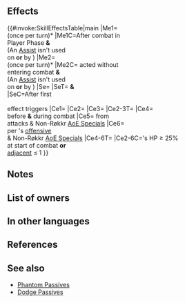 {{Passive
|name=True Lone Wolf
|type=B
|exclusive=1
|canUseWeapon={{WeaponList|All}}
|canUseMove={{MoveList|All}}
|properties=random_owner
|1name=True Lone Wolf
|1tagid=SID_真・一匹狼
|1effect=If a skill compares unit's Spd to a foe's or ally's Spd, treats unit's Spd as if granted +7.<br><br>If unit has not used or been the target of an Assist skill during the current turn, grants another action to unit and inflicts 【Isolation】on unit and Pair Up cohort through their next action in the following cases: A) unit initiated combat, or B) unit took action without entering combat (takes priority over Canto; once per turn, with A and B counted separately; does not trigger when affected by effects of Foresight Snare or traps in Aether Raids).<br><br>At start of combat, if unit's HP ≥ 25% or if number of allies adjacent to unit ≤ 1, inflicts Atk/Spd/Def/Res-5 on foe, deals damage = 20% of unit's Spd (including when dealing damage with a Special triggered before combat), and reduces damage from foe's attacks by 20% of unit's Spd during combat (including when taking damage from a Special triggered before combat), and reduces damage by an additional 20% of unit's Spd when foe's attack triggers foe's Special (including when taking damage from a Special triggered before combat), and neutralizes foe's "reduces damage by X%" effects from foe's non-Special skills when unit's Special triggers (excluding area-of-effect Specials).<br><br>【Isolation】<br>Target cannot use or be the target of Assist skills through its next action. (Target can neither use nor be the target of skills like Dance and Sing, skills that neutralize penalties, like Restore and Harsh Command+, etc.)
|1cost=300
|1required=-
}}
==Effects==
{{#invoke:SkillEffectsTable|main
|Me1={{Eft|Galeforce}}<br>(once per turn)*
|Me1C=After combat in<br>Player Phase '''&'''<br>(An [[Assist]] isn't used<br>on '''or''' by {{Tgt|Unit}})
|Me2={{Eft|Galeforce}}<br>(once per turn)*
|Me2C={{Tgt|Unit}} acted without<br>entering combat '''&'''<br>(An [[Assist]] isn't used<br>on '''or''' by {{Tgt|Unit}})
|Se={{SEt|Isolation}}
|SeT={{Tgt|Unit}} '''&'''<br>{{Tgt|Cohort}}
|SeC=After first<br>{{Eft|Galeforce}}<br>effect triggers
|Ce1={{Eft|Phantom|Spd|7}}
|Ce2={{Eft|Temporary debuffs|Atk/Spd/Def/Res|5}}
|Ce3={{Eft|Reduce Damage Reduction|50%}}
|Ce2-3T={{Tgt|Foe}}
|Ce4={{Eft|Damage Boost|20% of {{Tgt|Unit}}'s Spd}}<br>before '''&''' during combat
|Ce5={{Eft|Damage Reduction|20% of {{Tgt|Unit}}'s Spd}} from<br>attacks & Non-Røkkr [[AoE Specials]]
|Ce6={{Eft|Damage Reduction|20% of {{Tgt|Unit}}'s Spd}}<br>per {{Tgt|Foe}}'s [[offensive special|offensive]]<br>& Non-Røkkr [[AoE Specials]]
|Ce4-6T={{Tgt|Unit}}
|Ce2-6C={{Tgt|Unit}}'s HP ≥ 25%<br>at start of combat '''or'''<br>[[adjacent]] {{Tgt|Allies}} ≤ 1
}}
<b>{{Hatnote|1=* Does not trigger if {{Tgt|Unit}} triggers<br>a {{Tgt|Foe}}'s {{SEt|Foresight Snare}} or {{Stt|Traps}}.}}</b>

==Notes==
{{Galeforce notes}}
{{Isolation}}
{{Phantom|Spd}}
{{Temporary debuffs}}
{{DamageBoost}}
{{FlatDamageReduction}}
{{FlatAoEDamageReduction}}
{{Reduce Damage Reduction}}
==List of owners==
{{Skill Hero List}}
==In other languages==
{{OtherLanguages
|japanese=
|german=
|spanishEU=
|spanishLA=
|french=
|italian=
|chineseTW=
|portuguese=
}}
==References==
<references/>
==See also==
{{See also skills|cond=(Description LIKE '%deals damage =%reduces damage%of unit_s Spd%'  OR Description LIKE '%another action%【Isolation】%') AND Exclusive='1'}}
* [[Phantom Passives]]
* [[Dodge Passives]]
{{Passives Navbox|B}}